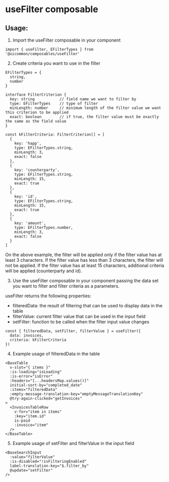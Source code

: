 # useFilter composable

## Usage:
1. Import the useFilter composable in your component
```
import { useFilter, EFilterTypes } from '@uicommon/composables/useFilter'
```

2. Create criteria you want to use in the filter

```
EFilterTypes = {
  string,
  number
}

interface FilterCriterion {
  key: string           // field name we want to filter by
  type: EFilterTypes    // type of filter
  minLength: number     // minimum length of the filter value we want this criterion to be applied
  exact: boolean        // if true, the filter value must be exactly the same as the field value
}

```

```
const kFilterCriteria: FilterCriterion[] = [
  {
    key: 'happ',
    type: EFilterTypes.string,
    minLength: 3,
    exact: false
  },
  {
    key: 'counterparty',
    type: EFilterTypes.string,
    minLength: 15,
    exact: true
  },
  {
    key: 'id',
    type: EFilterTypes.string,
    minLength: 15,
    exact: true
  },
  {
    key: 'amount',
    type: EFilterTypes.number,
    minLength: 3,
    exact: false
  }
]
```

On the above example, the filter will be applied only if the filter value has at least 3 characters.
If the filter value has less than 3 characters, the filter will not be applied.
If the filter value has at least 15 characters, additional criteria will be applied (counterparty and id).

3. Use the useFilter composable in your component passing the data set you want to filter and filter criteria as a parameters.

useFilter returns the following properties:
- filteredData: the result of filtering that can be used to display data in the table
- filterValue: current filter value that can be used in the input field
- setFilter: function to be called when the filter input value changes

```
const { filteredData, setFilter, filterValue } = useFilter({
  data: invoices,
  criteria: kFilterCriteria
})
```

4. Example usage of filteredData in the table

```
<BaseTable
  v-slot="{ items }"
  :is-loading="isLoading"
  :is-error="isError"
  :headers="[...headersMap.values()]"
  initial-sort-by="completed_date"
  :items="filteredData"
  :empty-message-translation-key="emptyMessageTranslationKey"
  @try-again-clicked="getInvoices"
>
  <InvoicesTableRow
    v-for="item in items"
    :key="item.id"
    is-paid
    :invoice="item"
  />
</BaseTable>
```

5. Example usage of setFilter and filterValue in the input field

```
<BaseSearchInput
  :value="filterValue"
  :is-disabled="!isFilteringEnabled"
  label-translation-key="$.filter_by"
  @update="setFilter"
/>
```
